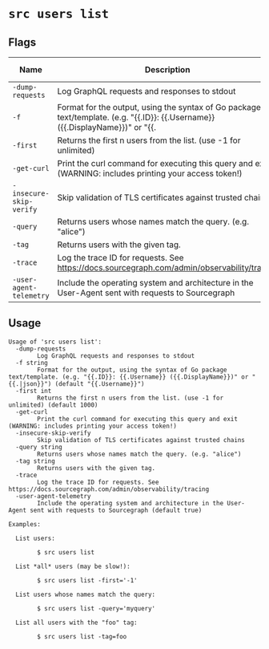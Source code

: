 # `src users list`


## Flags

| Name | Description | Default Value |
|------|-------------|---------------|
| `-dump-requests` | Log GraphQL requests and responses to stdout | `false` |
| `-f` | Format for the output, using the syntax of Go package text/template. (e.g. "\{\{.ID\}\}: \{\{.Username\}\} (\{\{.DisplayName\}\})" or "\{\{.|json\}\}") | `{{.Username}}` |
| `-first` | Returns the first n users from the list. (use -1 for unlimited) | `1000` |
| `-get-curl` | Print the curl command for executing this query and exit (WARNING: includes printing your access token!) | `false` |
| `-insecure-skip-verify` | Skip validation of TLS certificates against trusted chains | `false` |
| `-query` | Returns users whose names match the query. (e.g. "alice") |  |
| `-tag` | Returns users with the given tag. |  |
| `-trace` | Log the trace ID for requests. See https://docs.sourcegraph.com/admin/observability/tracing | `false` |
| `-user-agent-telemetry` | Include the operating system and architecture in the User-Agent sent with requests to Sourcegraph | `true` |


## Usage

```
Usage of 'src users list':
  -dump-requests
    	Log GraphQL requests and responses to stdout
  -f string
    	Format for the output, using the syntax of Go package text/template. (e.g. "{{.ID}}: {{.Username}} ({{.DisplayName}})" or "{{.|json}}") (default "{{.Username}}")
  -first int
    	Returns the first n users from the list. (use -1 for unlimited) (default 1000)
  -get-curl
    	Print the curl command for executing this query and exit (WARNING: includes printing your access token!)
  -insecure-skip-verify
    	Skip validation of TLS certificates against trusted chains
  -query string
    	Returns users whose names match the query. (e.g. "alice")
  -tag string
    	Returns users with the given tag.
  -trace
    	Log the trace ID for requests. See https://docs.sourcegraph.com/admin/observability/tracing
  -user-agent-telemetry
    	Include the operating system and architecture in the User-Agent sent with requests to Sourcegraph (default true)

Examples:

  List users:

    	$ src users list

  List *all* users (may be slow!):

    	$ src users list -first='-1'

  List users whose names match the query:

    	$ src users list -query='myquery'

  List all users with the "foo" tag:

    	$ src users list -tag=foo



```
	